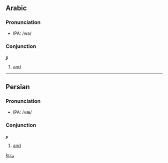 == Arabic ==

===Pronunciation===
*IPA: /wa/

===Conjunction===
'''وَ'''

#[[and]]

----

== Persian ==

===Pronunciation===
*IPA: /væ/

===Conjunction===
'''و'''

#[[and]]

[[ku:و]]